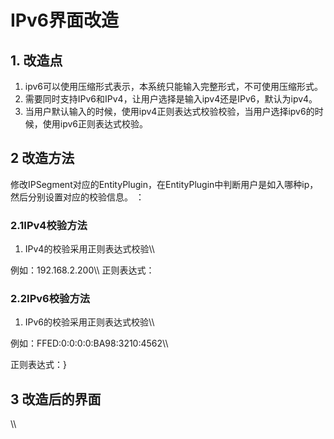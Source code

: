 =IPv6界面改造=
==1. 改造点==
#ipv6可以使用压缩形式表示，本系统只能输入完整形式，不可使用压缩形式。
#	需要同时支持IPv6和IPv4，让用户选择是输入ipv4还是IPv6，默认为ipv4。
#	当用户默认输入的时候，使用ipv4正则表达式校验校验，当用户选择ipv6的时候，使用ipv6正则表达式校验。

==2 改造方法==
修改IPSegment对应的EntityPlugin，在EntityPlugin中判断用户是如入哪种ip，然后分别设置对应的校验信息。
：

===2.1IPv4校验方法===
#IPv4的校验采用正则表达式校验\\
例如：192.168.2.200\\
正则表达式：{{{((25[0-5]|2[0-4]\\d|1\\d{2}|0?[1-9]\\d|0?0?\\d)\\.){3}(25[0-5]|2[0-4]\\d|1\\d{2}|0?[1-9]\\d|0?0?\\d)}}}

===2.2IPv6校验方法===
#IPv6的校验采用正则表达式校验\\
例如：FFED:0:0:0:0:BA98:3210:4562\\

正则表达式：{{{^([0-9a-fA-F]{1,4}:){7}[0-9a-fA-F]{1,4}}}}


==3 改造后的界面==
{{img/ipv6.jpg}}\\














